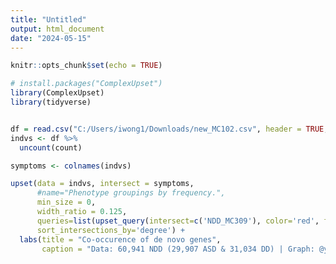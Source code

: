 ---
title: "Untitled"
output: html_document
date: "2024-05-15"
---

```{r setup, include=FALSE}
knitr::opts_chunk$set(echo = TRUE)
```


```{r}
# install.packages("ComplexUpset")
library(ComplexUpset)
library(tidyverse)


df = read.csv("C:/Users/iwong1/Downloads/new_MC102.csv", header = TRUE, sep = ',')
indvs <- df %>%
  uncount(count) 

symptoms <- colnames(indvs)

upset(data = indvs, intersect = symptoms, 
      #name="Phenotype groupings by frequency.", 
      min_size = 0,
      width_ratio = 0.125,
      queries=list(upset_query(intersect=c('NDD_MC309'), color='red', fill='red')),
      sort_intersections_by='degree') +
  labs(title = "Co-occurence of de novo genes",
       caption = "Data: 60,941 NDD (29,907 ASD & 31,034 DD) | Graph: @yangsui")
```

